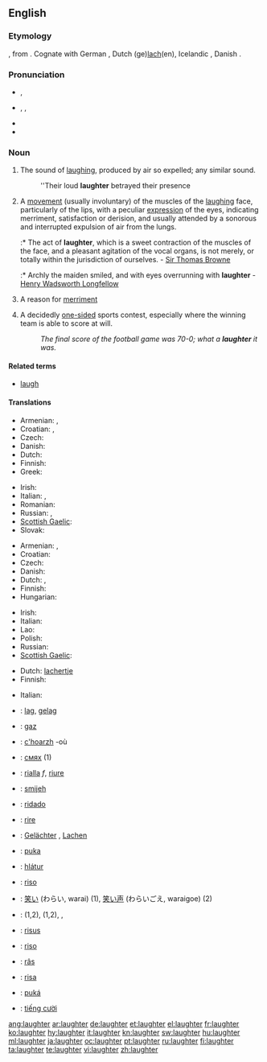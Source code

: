==English==

===Etymology===
{{etyl|ang}} {{term|hleahtor}}, from {{proto|Germanic|hlahtroz}}.  Cognate with German {{term|lachen}}, Dutch (ge)[[lach]](en), Icelandic {{term|hlátur}}, Danish {{term|latter|lang=da}}.

===Pronunciation===
* {{a|UK}} {{IPA|/ˈlɑːftə/}}, {{SAMPA|/"lA:ft@/}}
* {{a|US}} {{enPR|lăfʹtər}}, {{IPA|/ˈlæftɚ/}}, {{SAMPA|/"l{ft@`/}}
* {{audio|en-us-laughter.ogg|Audio (US)}}
* {{rhymes|ɑːftə(r)}}

===Noun===
{{wikipedia}}
{{en-noun|-|s}}

# The sound of [[laugh]]ing, produced by air so expelled; any similar sound.
#: ''Their loud '''laughter''' betrayed their presence
# A [[movement]] (usually involuntary) of the muscles of the [[laugh]]ing face, particularly of the lips, with a peculiar [[expression]] of the eyes, indicating merriment, satisfaction or derision, and usually attended by a sonorous and interrupted expulsion of air from the lungs.
#:* The act of '''laughter''', which is a sweet contraction of the muscles of the face, and a pleasant agitation of the vocal organs, is not merely, or totally within the jurisdiction of ourselves. - [[w:Sir Thomas Browne|Sir Thomas Browne]]
#:* Archly the maiden smiled, and with eyes overrunning with '''laughter''' - [[w:Henry Wadsworth Longfellow|Henry Wadsworth Longfellow]]
# {{archaic}} A reason for [[merriment]]
# {{rfv-sense}} {{slang}} A decidedly [[one-sided]] sports contest, especially where the winning team is able to score at will.
#: ''The final score of the football game was 70-0; what a '''laughter''' it was.''

====Related terms====
* [[laugh]]

====Translations====
{{trans-top|sound (as) of laughing}}
* Armenian: {{t-|hy|քրքիջ|tr=k'rk'iǰ}}, {{t-|hy|ծիծաղ|tr=çiçaġ}}
* Croatian: {{t+|hr|smijeh|m|alt=smijȇh}}, {{t|hr|hihot|m|alt=hȉhōt}}
* Czech: {{t-|cs|smích|m}}
* Danish: {{t-|da|latter|c}}
* Dutch: {{t+|nl|gelach|n}}
* Finnish: {{t+|fi|nauru}}
* Greek: {{t+|el|γέλιο|n|tr=gélio}}
{{trans-mid}}
* Irish: {{t-|ga|gáire|m|xs=Irish}}
* Italian: {{t+|it|risata|f}},  {{t+|it|riso|m}}
* Romanian: {{t+|ro|râs|n}}
* Russian: {{t+|ru|смех|m|tr=sm'ex}}, {{t|ru|хохот|m|tr=xóxot}}
* [[Scottish Gaelic]]: {{t-|gd|gàire|f|xs=Scottish Gaelic}}
* Slovak: {{t-|sk|smiech|m}}
{{trans-bottom}}

{{trans-top|movement of the muscles of the laughing face}}
* Armenian: {{t-|hy|ծիծաղ|tr=çiçaġ}}, {{t-|hy|քրքիջ|tr=k'rk'iǰ}}
* Croatian: {{t+|hr|smijeh|m|alt=smijȇh}}
* Czech: {{t-|cs|smích|m}}
* Danish: {{t-|da|grin|n}}
* Dutch: {{t+|nl|gelach|n}}, {{t+|nl|lachen|n}}
* Finnish: {{t+|fi|nauru}}
* Hungarian: {{t+|hu|nevetés}}
{{trans-mid}}
* Irish: {{t-|ga|gáire|m|xs=Irish}}
* Italian: {{t+|it|risata|f}}
* Lao: {{t-|lo|ສຽງຫົວ|tr=siang-hua|sc=Laoo|xs=Lao}}
* Polish: {{t-|pl|śmiech|m}}
* Russian: {{t+|ru|смех|m|tr=sm'ex}}
* [[Scottish Gaelic]]: {{t-|gd|gàire|f|xs=Scottish Gaelic}}
{{trans-bottom}}

{{trans-top|a decidedly one-sided sports contest}}
* Dutch: [[lachertje]] {{n}}
* Finnish: {{t+|fi|vitsi}}
{{trans-mid}}
* Italian: {{t+|it|passeggiata|f}}
{{trans-bottom}}

{{checktrans-top}}
* {{ttbc|Afrikaans}}: [[lag]], [[gelag]]
* {{ttbc|Albanian}}: [[gaz]] {{m}}
* {{ttbc|Breton}}: [[c'hoarzh]] {{m}} -où
* {{ttbc|Bulgarian}}: [[смях]] {{m}} (1)
* {{ttbc|Catalan}}: [[rialla]] ''f'', [[riure]] {{m}}
* {{ttbc|Croatian}}: [[smijeh]] {{m}}
* {{ttbc|Esperanto}}: [[ridado]]
* {{ttbc|French}}: [[rire]] {{m}}
* {{ttbc|German}}: [[Gelächter]] {{n}}, [[Lachen]] {{n}}
* {{ttbc|Guaraní}}: [[puka]]
* {{ttbc|Icelandic}}: [[hlátur]] {{m}}
{{checktrans-mid}}
* {{ttbc|Interlingua}}: [[riso]]
* {{ttbc|Japanese}}: [[笑い]] (わらい, warai) (1), [[笑い声]] (わらいごえ, waraigoe) (2)
* {{ttbc|Kurdish}}: {{t+|ku|ken}} {{m}} (1,2), {{t|ku|kenîn}} {{f}} (1,2), {{ku-Arab|[[پێکه‌نین]]}}, {{ku-Arab|[[قاقاو پێکه‌نین]]}}
* {{ttbc|Latin}}: [[risus]] {{m}}
* {{ttbc|Portuguese}}: [[riso]] {{n}}
* {{ttbc|Romanian}}: [[râs]] {{n}} {{rfv-gender}}
* {{ttbc|Spanish}}: [[risa]] {{f}}
* {{ttbc|Tupinambá}}: [[puká]]
* {{ttbc|Vietnamese}}: [[tiếng cười]]
{{checktrans-bottom}}

[[ang:laughter]]
[[ar:laughter]]
[[de:laughter]]
[[et:laughter]]
[[el:laughter]]
[[fr:laughter]]
[[ko:laughter]]
[[hy:laughter]]
[[it:laughter]]
[[kn:laughter]]
[[sw:laughter]]
[[hu:laughter]]
[[ml:laughter]]
[[ja:laughter]]
[[oc:laughter]]
[[pt:laughter]]
[[ru:laughter]]
[[fi:laughter]]
[[ta:laughter]]
[[te:laughter]]
[[vi:laughter]]
[[zh:laughter]]